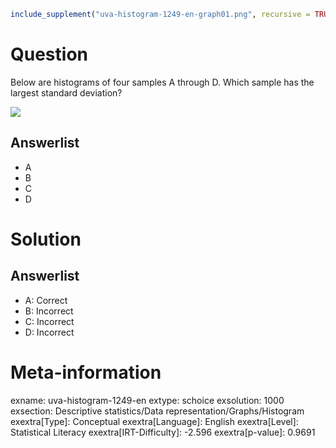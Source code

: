 ```r
include_supplement("uva-histogram-1249-en-graph01.png", recursive = TRUE)
```

Question
========

Below are histograms of four samples A through D. Which sample has the largest standard deviation?

![](uva-histogram-1249-en-graph01.png)

Answerlist
----------

* A
* B
* C
* D

Solution
========

Answerlist
----------

* A: Correct
* B: Incorrect
* C: Incorrect
* D: Incorrect

Meta-information
================
exname: uva-histogram-1249-en
extype: schoice
exsolution: 1000
exsection: Descriptive statistics/Data representation/Graphs/Histogram
exextra[Type]: Conceptual
exextra[Language]: English
exextra[Level]: Statistical Literacy
exextra[IRT-Difficulty]: -2.596
exextra[p-value]: 0.9691

